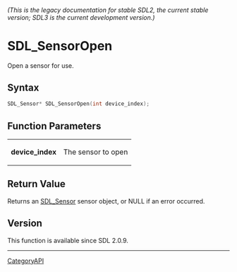 ====== (This is the legacy documentation for stable SDL2, the current stable version; SDL3 is the current development version.) ======
= SDL_SensorOpen =

Open a sensor for use.

== Syntax ==

<syntaxhighlight lang='c'>
SDL_Sensor* SDL_SensorOpen(int device_index);
</syntaxhighlight>

== Function Parameters ==

{|
|'''device_index'''
|The sensor to open
|}

== Return Value ==

Returns an [[SDL_Sensor]] sensor object, or NULL if an error occurred.

== Version ==

This function is available since SDL 2.0.9.

----
[[CategoryAPI]]


